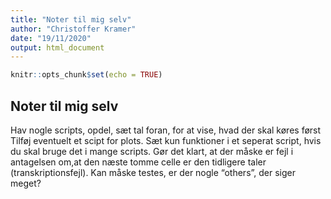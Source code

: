 ```yaml
---
title: "Noter til mig selv"
author: "Christoffer Kramer"
date: "19/11/2020"
output: html_document
---
```


```r
knitr::opts_chunk$set(echo = TRUE)
```

## Noter til mig selv

Hav nogle scripts, opdel, sæt tal foran, for at vise, hvad der skal køres først
Tilføj eventuelt et scipt for plots.
Sæt kun funktioner i et seperat script, hvis du skal bruge det i mange scripts.
Gør det klart, at der måske er fejl i antagelsen om,at den næste tomme celle er den tidligere taler (transkriptionsfejl).
Kan måske testes, er der nogle "others", der siger meget?


